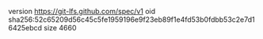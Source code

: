 version https://git-lfs.github.com/spec/v1
oid sha256:52c65209d56c45c5fe1959196e9f23eb89f1e4fd53b0fdbb53c2e7d16425ebcd
size 4660

